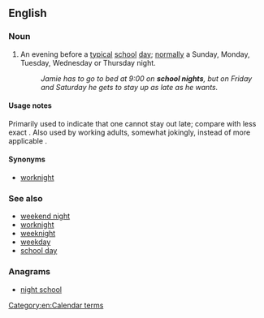 ==English==

===Noun===
{{en-noun|head=[[school]] [[night]]}}

# An evening before a [[typical]] [[school]] [[day]]; [[normal]]ly a Sunday, Monday, Tuesday, Wednesday or Thursday night.
#: ''Jamie has to go to bed at 9:00 on '''school nights''', but on Friday and Saturday he gets to stay up as late as he wants.''

====Usage notes====
Primarily used to indicate that one cannot stay out late; compare with less exact {{m|en|weeknight}}. Also used by working adults, somewhat jokingly, instead of more applicable {{m|en|worknight}}.

====Synonyms====
* {{sense|Sunday through Thursday nights}} [[worknight]]

===See also===
* [[weekend night]]
* [[worknight]]
* [[weeknight]]
* [[weekday]]
* [[school day]]

===Anagrams===
* [[night school#English|night school]]

[[Category:en:Calendar terms]]